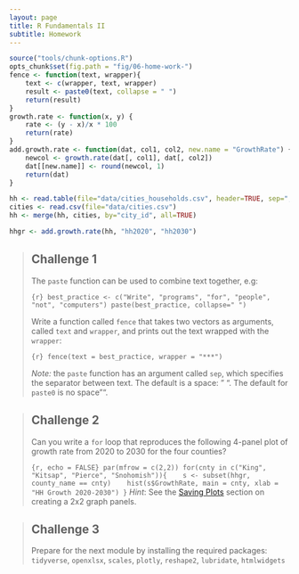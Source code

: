 ```yaml
---
layout: page
title: R Fundamentals II
subtitle: Homework
---
```


```r
source("tools/chunk-options.R")
opts_chunk$set(fig.path = "fig/06-home-work-")
fence <- function(text, wrapper){
    text <- c(wrapper, text, wrapper)
    result <- paste0(text, collapse = " ")
    return(result)
}
growth.rate <- function(x, y) {
    rate <- (y - x)/x * 100
    return(rate)
}
add.growth.rate <- function(dat, col1, col2, new.name = "GrowthRate") {
    newcol <- growth.rate(dat[, col1], dat[, col2])
    dat[[new.name]] <- round(newcol, 1)
    return(dat)
}

hh <- read.table(file="data/cities_households.csv", header=TRUE, sep=",")
cities <- read.csv(file="data/cities.csv")
hh <- merge(hh, cities, by="city_id", all=TRUE)

hhgr <- add.growth.rate(hh, "hh2020", "hh2030")

```

> ## Challenge 1 {.challenge}
>
> The `paste` function can be used to combine text together, e.g:
>
> ```{r}
> best_practice <- c("Write", "programs", "for", "people", "not", "computers")
> paste(best_practice, collapse=" ")
> ```
>
>  Write a function called `fence` that takes two vectors as arguments, called
> `text` and `wrapper`, and prints out the text wrapped with the `wrapper`:
>
> ```{r}
> fence(text = best_practice, wrapper = "***")
> ```
>
> *Note:* the `paste` function has an argument called `sep`, which specifies the
> separator between text. The default is a space: " ". The default for `paste0`
> is no space "".
>

> ## Challenge 2 {.challenge}
> Can you write a `for` loop that reproduces the following 4-panel plot of growth rate 
> from 2020 to 2030 for the four counties?
>
> ```{r, echo = FALSE}
> par(mfrow = c(2,2))
> for(cnty in c("King", "Kitsap", "Pierce", "Snohomish")){
>    s <- subset(hhgr, county_name == cnty)
>    hist(s$GrowthRate, main = cnty, xlab = "HH Growth 2020-2030")
> }
> ```
> _Hint_: See the [Saving Plots](01-more-plots.html#saving-plots) section on creating a 2x2 graph panels.
> 


> ## Challenge 3 {.challenge}
>
> Prepare for the next module by installing the required packages:
> `tidyverse`, `openxlsx`, `scales`, `plotly`, `reshape2`, `lubridate`, `htmlwidgets`
>